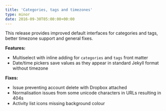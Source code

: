 ```yaml
---
title: 'Categories, tags and timezones'
type: minor
date: 2016-09-30T05:00:00+00:00
---
```



This release provides improved default interfaces for categories and tags, better timezone support and general fixes.

**Features:**

* Multiselect with inline adding for `categories` and `tags` front matter
* Date/time pickers save values as they appear in standard Jekyll format without timezone


**Fixes:**

* Issue preventing account delete with Dropbox attached
* Normalisation issues from some unicode characters in URLs resulting in 404s
* Activity list icons missing background colour